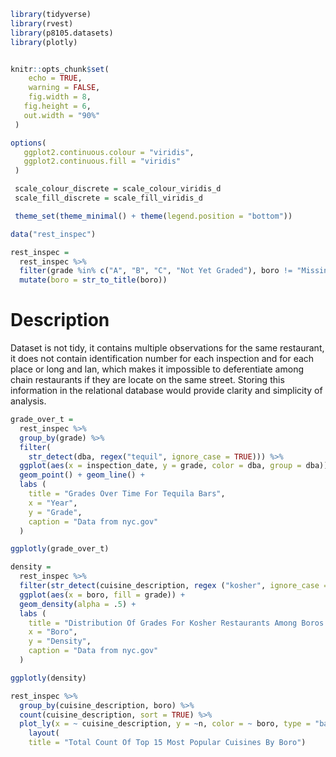 ```r
library(tidyverse)
library(rvest)
library(p8105.datasets)
library(plotly)


knitr::opts_chunk$set(
 	echo = TRUE,
 	warning = FALSE,
 	fig.width = 8, 
   fig.height = 6,
   out.width = "90%"
 )

options(
   ggplot2.continuous.colour = "viridis",
   ggplot2.continuous.fill = "viridis"
 )

 scale_colour_discrete = scale_colour_viridis_d
 scale_fill_discrete = scale_fill_viridis_d

 theme_set(theme_minimal() + theme(legend.position = "bottom"))
```


```r
data("rest_inspec")

rest_inspec =
  rest_inspec %>%
  filter(grade %in% c("A", "B", "C", "Not Yet Graded"), boro != "Missing") %>% 
  mutate(boro = str_to_title(boro))
```

# Description

Dataset is not tidy, it contains multiple observations for the same restaurant, it does not contain identification number for each inspection and for each place or long and lan, which makes it impossible to deferentiate among chain restaurants if they are locate on the same street. Storing this information in the relational database would provide clarity and simplicity of analysis.

```r
grade_over_t = 
  rest_inspec %>% 
  group_by(grade) %>% 
  filter(
    str_detect(dba, regex("tequil", ignore_case = TRUE))) %>% 
  ggplot(aes(x = inspection_date, y = grade, color = dba, group = dba))+
  geom_point() + geom_line() +
  labs (
    title = "Grades Over Time For Tequila Bars",
    x = "Year",
    y = "Grade",
    caption = "Data from nyc.gov"
  )

ggplotly(grade_over_t)
```

``` r
density = 
  rest_inspec %>% 
  filter(str_detect(cuisine_description, regex ("kosher", ignore_case = TRUE))) %>% 
  ggplot(aes(x = boro, fill = grade)) +
  geom_density(alpha = .5) +
  labs (
    title = "Distribution Of Grades For Kosher Restaurants Among Boros ",
    x = "Boro",
    y = "Density",
    caption = "Data from nyc.gov"
  )

ggplotly(density)
```

```r
rest_inspec %>% 
  group_by(cuisine_description, boro) %>% 
  count(cuisine_description, sort = TRUE) %>% 
  plot_ly(x = ~ cuisine_description, y = ~n, color = ~ boro, type = "bar") %>% 
    layout(
    title = "Total Count Of Top 15 Most Popular Cuisines By Boro")
```


